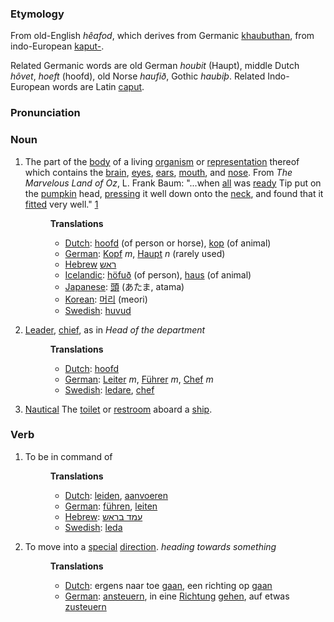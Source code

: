 ===Etymology===

From old-English ''h&ecirc;afod'', which derives from Germanic [[khaubuthan]], from indo-European [[kaput-]].

Related Germanic words are old German ''houbit'' (Haupt), middle Dutch ''h&ocirc;vet'', ''hoeft'' (hoofd), old Norse ''haufi&eth;'', Gothic ''haubi&thorn;''. Related Indo-European words are Latin [[caput]].

===Pronunciation===

===Noun===

# The part of the [[body]] of a living [[organism]] or [[representation]] thereof which contains the [[brain]], [[eye]]s, [[ear|ears]], [[mouth]], and [[nose]].  From ''The Marvelous Land of Oz'', L. Frank Baum: "...when [[all]] was [[ready]] Tip put on the [[pumpkin]] head, [[press|pressing]] it well down onto the [[neck]], and found that it [[fit|fitted]] very well." [http://www.literature.org/authors/baum-l-frank/the-marvelous-land-of-oz/chapter-01.html]
#:
#:'''Translations'''
#:*[[Dutch]]: [[hoofd]] (of person or horse), [[kop]] (of animal)
#:*[[German]]: [[Kopf]] ''m'', [[Haupt]] ''n'' (rarely used)
#:*[[Hebrew]] [[ראש]]
#:*[[Icelandic]]: [[höfuð]] (of person), [[haus]] (of animal) 
#:*[[Japanese]]: [[頭]] (あたま, atama)
#:*[[Korean]]: [[머리]] (meori)
#:*[[Swedish]]: [[huvud]]
#:
# [[Leader]], [[chief]], as in ''Head of the department''
#:
#:'''Translations'''
#:*[[Dutch]]: [[hoofd]]
#:*[[German]]: [[Leiter]] ''m'', [[Führer]] ''m'', [[Chef]] ''m''
#:*[[Swedish]]: [[ledare]], [[chef]]
# [[Nautical terminology|Nautical]] The [[toilet]] or [[restroom]] aboard a [[ship]].

===Verb===
# To be in command of
#:
#:'''Translations'''
#:*[[Dutch]]: [[leiden]], [[aanvoeren]] 
#:*[[German]]: [[führen]], [[leiten]] 
#:*[[Hebrew]]: [[עמד בראש]]
#:*[[Swedish]]: [[leda]]
# To move into a [[special]] [[direction]]. ''heading towards something''
#:'''Translations'''
#:*[[Dutch]]: ergens naar toe [[gaan]], een richting op [[gaan]]
#:*[[German]]: [[ansteuern]], in eine [[Richtung]] [[gehen]], auf etwas [[zusteuern]]